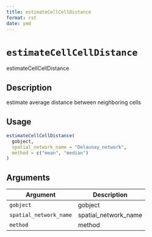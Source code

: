 ```yaml
--- 
title: estimateCellCellDistance 
format: rst 
date: ymd 
--- 
```

# `estimateCellCellDistance`

estimateCellCellDistance


## Description

estimate average distance between neighboring cells


## Usage

```r
estimateCellCellDistance(
  gobject,
  spatial_network_name = "Delaunay_network",
  method = c("mean", "median")
)
```


## Arguments

Argument      |Description
------------- |----------------
`gobject`     |     gobject
`spatial_network_name`     |     spatial_network_name
`method`     |     method


